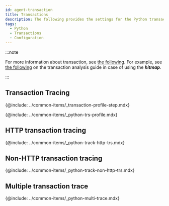 ```yaml
---
id: agent-transaction
title: Transactions
description: The following provides the settings for the Python transactions.
tags:
  - Python
  - Transactions
  - Configuration
---
```


:::note

For more information about transaction, see [the following](track-transactions-intro). For example, see [the following](trs-view) on the transaction analysis guide in case of using the **_hitmap_**.

:::

## Transaction Tracing

{@include: ../common-items/_transaction-profile-step.mdx}

{@include: ../common-items/_python-trs-profile.mdx}  

## HTTP transaction tracing

{@include: ../common-items/_python-track-http-trs.mdx}  

## Non-HTTP transaction tracing

{@include: ../common-items/_python-track-non-http-trs.mdx}  

## Multiple transaction trace

{@include: ../common-items/_python-multi-trace.mdx}
